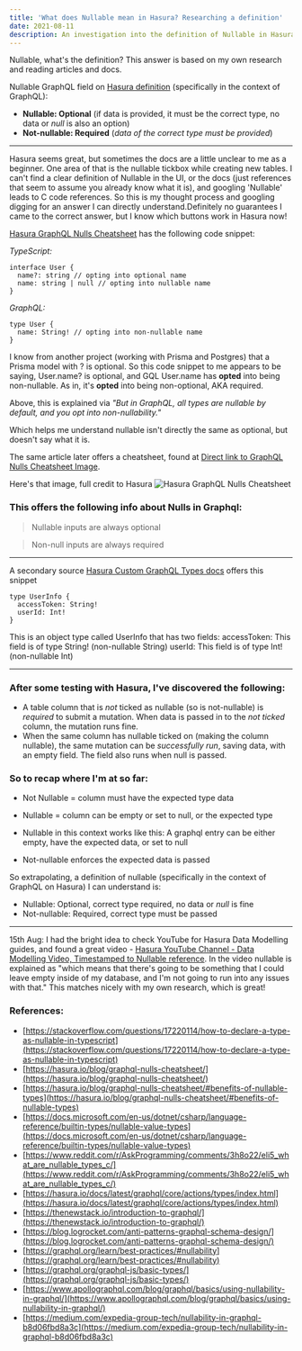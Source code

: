 ```yaml
---
title: 'What does Nullable mean in Hasura? Researching a definition'
date: 2021-08-11
description: An investigation into the definition of Nullable in Hasura, using GraphQL. References and an answer I can understand!
---
```


Nullable, what's the definition? This answer is based on my own research and reading articles and docs.

Nullable GraphQL field on [Hasura definition](#definition-outcome) (specifically in the context of GraphQL):

- **Nullable: Optional** (if data is provided, it must be the correct type, no data or _null_ is also an option)
- **Not-nullable: Required** (_data of the correct type must be provided_)

---

Hasura seems great, but sometimes the docs are a little unclear to me as a beginner. One area of that is the nullable tickbox while creating new tables. I can't find a clear definition of Nullable in the UI, or the docs (just references that seem to assume you already know what it is), and googling 'Nullable' leads to C code references. So this is my thought process and googling digging for an answer I can directly understand.Definitely no guarantees I came to the correct answer, but I know which buttons work in Hasura now!

[Hasura GraphQL Nulls Cheatsheet](https://hasura.io/blog/graphql-nulls-cheatsheet/) has the following code snippet:

_TypeScript:_

```
interface User {
  name?: string // opting into optional name
  name: string | null // opting into nullable name
}
```

_GraphQL:_

```
type User {
  name: String! // opting into non-nullable name
}
```

I know from another project (working with Prisma and Postgres) that a Prisma model with ? is optional. So this code snippet to me appears to be saying, User.name? is optional, and GQL User.name has **opted** into being non-nullable. As in, it's **opted** into being non-optional, AKA required.

Above, this is explained via _"But in GraphQL, all types are nullable by default, and you opt into non-nullability."_

Which helps me understand nullable isn't directly the same as optional, but doesn't say what it is.

The same article later offers a cheatsheet, found at [Direct link to GraphQL Nulls Cheatsheet Image](https://hasura.io/blog/content/images/2020/05/graphql-nulls-cheatsheet.png).

Here's that image, full credit to Hasura ![Hasura GraphQL Nulls Cheatsheet](https://hasura.io/blog/content/images/2020/05/graphql-nulls-cheatsheet.png)

### This offers the following info about Nulls in Graphql:

> Nullable inputs are always optional

> Non-null inputs are always required

---

A secondary source [Hasura Custom GraphQL Types docs](https://hasura.io/docs/latest/graphql/core/actions/types/index.html) offers this snippet

```
type UserInfo {
  accessToken: String!
  userId: Int!
}
```

This is an object type called UserInfo that has two fields:
accessToken: This field is of type String! (non-nullable String)
userId: This field is of type Int! (non-nullable Int)

---

### After some testing with Hasura, I've discovered the following:

- A table column that is _not_ ticked as nullable (so is not-nullable) is _required_ to submit a mutation. When data is passed in to the _not ticked_ column, the mutation runs fine.
- When the same column has nullable ticked on (making the column nullable), the same mutation can be _successfully run_, saving data, with an empty field. The field also runs when null is passed.

<h3 id="definition-outcome">So to recap where I'm at so far:</h3>

- Not Nullable = column must have the expected type data
- Nullable = column can be empty or set to null, or the expected type

- Nullable in this context works like this: A graphql entry can be either empty, have the expected data, or set to null
- Not-nullable enforces the expected data is passed

So extrapolating, a definition of nullable (specifically in the context of GraphQL on Hasura) I can understand is:

- Nullable: Optional, correct type required, no data or _null_ is fine
- Not-nullable: Required, correct type must be passed

---

15th Aug: I had the bright idea to check YouTube for Hasura Data Modelling guides, and found a great video - [Hasura YouTube Channel - Data Modelling Video, Timestamped to Nullable reference](https://youtu.be/9zi1QSrQ6Aw?t=170). In the video nullable is explained as "which means that there's going to be something that I could leave empty inside of my database, and I'm not going to run into any issues with that." This matches nicely with my own research, which is great!

### References:

- [https://stackoverflow.com/questions/17220114/how-to-declare-a-type-as-nullable-in-typescript](https://stackoverflow.com/questions/17220114/how-to-declare-a-type-as-nullable-in-typescript)
- [https://hasura.io/blog/graphql-nulls-cheatsheet/](https://hasura.io/blog/graphql-nulls-cheatsheet/)
- [https://hasura.io/blog/graphql-nulls-cheatsheet/#benefits-of-nullable-types](https://hasura.io/blog/graphql-nulls-cheatsheet/#benefits-of-nullable-types)
- [https://docs.microsoft.com/en-us/dotnet/csharp/language-reference/builtin-types/nullable-value-types](https://docs.microsoft.com/en-us/dotnet/csharp/language-reference/builtin-types/nullable-value-types)
- [https://www.reddit.com/r/AskProgramming/comments/3h8o22/eli5_what_are_nullable_types_c/](https://www.reddit.com/r/AskProgramming/comments/3h8o22/eli5_what_are_nullable_types_c/)
- [https://hasura.io/docs/latest/graphql/core/actions/types/index.html](https://hasura.io/docs/latest/graphql/core/actions/types/index.html)
- [https://thenewstack.io/introduction-to-graphql/](https://thenewstack.io/introduction-to-graphql/)
- [https://blog.logrocket.com/anti-patterns-graphql-schema-design/](https://blog.logrocket.com/anti-patterns-graphql-schema-design/)
- [https://graphql.org/learn/best-practices/#nullability](https://graphql.org/learn/best-practices/#nullability)
- [https://graphql.org/graphql-js/basic-types/](https://graphql.org/graphql-js/basic-types/)
- [https://www.apollographql.com/blog/graphql/basics/using-nullability-in-graphql/](https://www.apollographql.com/blog/graphql/basics/using-nullability-in-graphql/)
- [https://medium.com/expedia-group-tech/nullability-in-graphql-b8d06fbd8a3c](https://medium.com/expedia-group-tech/nullability-in-graphql-b8d06fbd8a3c)
